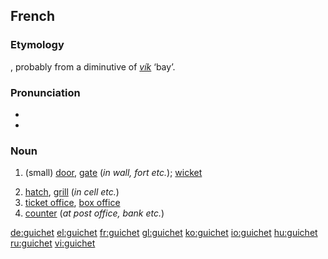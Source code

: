 ==French==

===Etymology===
{{etyl|fro|fr}}, probably from a diminutive of {{etyl|non|fr}} ''[[vík]]'' ‘bay’.

===Pronunciation===
* {{IPA|/giʃɛ/|lang=fr}}
* {{audio|Fr-guichet.ogg|Audio}}

===Noun===
{{fr-noun|m}}

# {{archaic|lang=fr}} (small) [[door]], [[gate]] (''in wall, fort etc.''); [[wicket]]
# [[hatch]], [[grill]] (''in cell etc.'')
# [[ticket office]], [[box office]]
# [[counter]] (''at post office, bank etc.'')

[[de:guichet]]
[[el:guichet]]
[[fr:guichet]]
[[gl:guichet]]
[[ko:guichet]]
[[io:guichet]]
[[hu:guichet]]
[[ru:guichet]]
[[vi:guichet]]